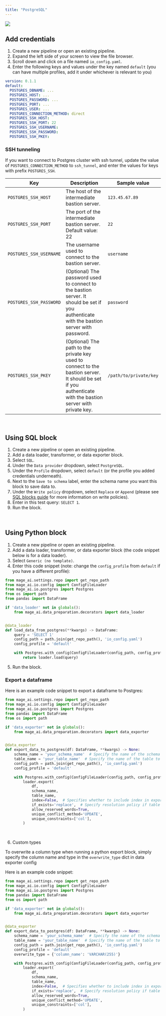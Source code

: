 ```yaml
---
title: "PostgreSQL"
---
```


![](https://user-images.githubusercontent.com/78053898/198754399-3b594af0-cf84-41d3-8faf-e1f6e4c5182d.png)

## Add credentials

1. Create a new pipeline or open an existing pipeline.
2. Expand the left side of your screen to view the file browser.
3. Scroll down and click on a file named `io_config.yaml`.
4. Enter the following keys and values under the key named `default` (you can
   have multiple profiles, add it under whichever is relevant to you)

```yaml
version: 0.1.1
default:
  POSTGRES_DBNAME: ...
  POSTGRES_HOST: ...
  POSTGRES_PASSWORD: ...
  POSTGRES_PORT: ...
  POSTGRES_USER: ...
  POSTGRES_CONNECTION_METHOD: direct
  POSTGRES_SSH_HOST:
  POSTGRES_SSH_PORT: 22
  POSTGRES_SSH_USERNAME:
  POSTGRES_SSH_PASSWORD:
  POSTGRES_SSH_PKEY:
```
### SSH tunneling
If you want to connect to Postgres cluster with ssh tunnel, update the value of `POSTGRES_CONNECTION_METHOD` to `ssh_tunnel`, and enter the values for keys with prefix `POSTGRES_SSH`.

| Key | Description | Sample value
| --- | --- | --- |
| `POSTGRES_SSH_HOST` | The host of the intermediate bastion server. | `123.45.67.89` |
| `POSTGRES_SSH_PORT` | The port of the intermediate bastion server. Default value: 22 | `22` |
| `POSTGRES_SSH_USERNAME` | The username used to connect to the bastion server. | `username` |
| `POSTGRES_SSH_PASSWORD` | (Optional) The password used to connect to the bastion server. It should be set if you authenticate with the bastion server with password. | `password` |
| `POSTGRES_SSH_PKEY` | (Optional) The path to the private key used to connect to the bastion server. It should be set if you authenticate with the bastion server with private key. | `/path/to/private/key` |

<br />

## Using SQL block

1. Create a new pipeline or open an existing pipeline.
2. Add a data loader, transformer, or data exporter block.
3. Select `SQL`.
4. Under the `Data provider` dropdown, select `PostgreSQL`.
5. Under the `Profile` dropdown, select `default` (or the profile you added
   credentials underneath).
6. Next to the `Save to schema` label, enter the schema name you want this block
   to save data to.
7. Under the `Write policy` dropdown, select `Replace` or `Append` (please see
   [SQL blocks guide](/guides/blocks/sql-blocks) for more
   information on write policies).
8. Enter in this test query: `SELECT 1`.
9. Run the block.

<br />

## Using Python block

1. Create a new pipeline or open an existing pipeline.
2. Add a data loader, transformer, or data exporter block (the code snippet
   below is for a data loader).
3. Select `Generic (no template)`.
4. Enter this code snippet (note: change the `config_profile` from `default` if
   you have a different profile):

```python
from mage_ai.settings.repo import get_repo_path
from mage_ai.io.config import ConfigFileLoader
from mage_ai.io.postgres import Postgres
from os import path
from pandas import DataFrame

if 'data_loader' not in globals():
    from mage_ai.data_preparation.decorators import data_loader


@data_loader
def load_data_from_postgres(**kwargs) -> DataFrame:
    query = 'SELECT 1'
    config_path = path.join(get_repo_path(), 'io_config.yaml')
    config_profile = 'default'

    with Postgres.with_config(ConfigFileLoader(config_path, config_profile)) as loader:
        return loader.load(query)
```

5. Run the block.


### Export a dataframe

Here is an example code snippet to export a dataframe to Postgres:

```python
from mage_ai.settings.repo import get_repo_path
from mage_ai.io.config import ConfigFileLoader
from mage_ai.io.postgres import Postgres
from pandas import DataFrame
from os import path

if 'data_exporter' not in globals():
    from mage_ai.data_preparation.decorators import data_exporter


@data_exporter
def export_data_to_postgres(df: DataFrame, **kwargs) -> None:
    schema_name = 'your_schema_name'  # Specify the name of the schema to export data to
    table_name = 'your_table_name'  # Specify the name of the table to export data to
    config_path = path.join(get_repo_path(), 'io_config.yaml')
    config_profile = 'default'

    with Postgres.with_config(ConfigFileLoader(config_path, config_profile)) as loader:
        loader.export(
            df,
            schema_name,
            table_name,
            index=False,  # Specifies whether to include index in exported table
            if_exists='replace',  # Specify resolution policy if table name already exists
            allow_reserved_words=True,
            unique_conflict_method='UPDATE',
            unique_constraints=['col'],
        )

```

<br />

6. Custom types

To overwrite a column type when running a python export block, simply specify the column name and type in the `overwrite_type` dict in data exporter config

Here is an example code snippet:

```python
from mage_ai.settings.repo import get_repo_path
from mage_ai.io.config import ConfigFileLoader
from mage_ai.io.postgres import Postgres
from pandas import DataFrame
from os import path

if 'data_exporter' not in globals():
    from mage_ai.data_preparation.decorators import data_exporter


@data_exporter
def export_data_to_postgres(df: DataFrame, **kwargs) -> None:
    schema_name = 'your_schema_name'  # Specify the name of the schema to export data to
    table_name = 'your_table_name'  # Specify the name of the table to export data to
    config_path = path.join(get_repo_path(), 'io_config.yaml')
    config_profile = 'default'
    overwrite_type = {'column_name': 'VARCHAR(255)'}

    with Postgres.with_config(ConfigFileLoader(config_path, config_profile)) as loader:
        loader.export(
            df,
            schema_name,
            table_name,
            index=False,  # Specifies whether to include index in exported table
            if_exists='replace',  # Specify resolution policy if table name already exists
            allow_reserved_words=True,
            unique_conflict_method='UPDATE',
            unique_constraints=['col'],
        )

```

<br />
